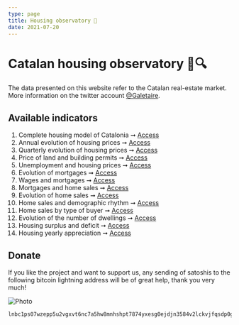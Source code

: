 ```yaml
---
type: page
title: Housing observatory 🔬
date: 2021-07-20
---
```



# Catalan housing observatory 🏡🔍

The data presented on this website refer to the Catalan real-estate market. More information on the twitter account [@Galetaire](https://twitter.com/Galetaire).

## Available indicators

1. Complete housing model of Catalonia ➞ [Access](http://catalanhousing.yurop.hns.to/posts/model)
2. Annual evolution of housing prices ➞ [Access](http://catalanhousing.yurop.hns.to/posts/preuanual)
3. Quarterly evolution of housing prices ➞ [Access](http://catalanhousing.yurop.hns.to/posts/preu)
4. Price of land and building permits ➞ [Access](http://catalanhousing.yurop.hns.to/posts/sol_llicencies)
5. Unemployment and housing prices ➞ [Access](http://catalanhousing.yurop.hns.to/posts/ocupacio)
6. Evolution of mortgages ➞ [Access](http://catalanhousing.yurop.hns.to/posts/credit)
7. Wages and mortgages ➞ [Access](http://catalanhousing.yurop.hns.to/posts/salari)
8. Mortgages and home sales ➞ [Access](http://catalanhousing.yurop.hns.to/posts/ratio_hipoteques)
9. Evolution of home sales ➞ [Access](http://catalanhousing.yurop.hns.to/posts/volum)
10. Home sales and demographic rhythm ➞ [Access](http://catalanhousing.yurop.hns.to/posts/demography)
11. Home sales by type of buyer ➞ [Access](http://catalanhousing.yurop.hns.to/posts/persona)
12. Evolution of the number of dwellings ➞ [Access](http://catalanhousing.yurop.hns.to/posts/habitatges)
13. Housing surplus and deficit ➞ [Access](http://catalanhousing.yurop.hns.to/posts/diferenciahabitatges)
14. Housing yearly appreciation ➞ [Access](http://catalanhousing.yurop.hns.to/posts/rendibilitat)

## Donate

If you like the project and want to support us, any sending of satoshis to the following bitcoin lightning address will be of great help, thank you very much!

<Image
  src="/images/qrdonacions.png"
  alt="Photo"
  width={771}
  height={249}
  priority
  className="next-image"
/>

```
lnbc1ps07wzepp5u2vgxvt6nc7a5hw8mnhshpt7874yxesg0ejdjn3584v2lckvjfqsdp0g3hkuctrd9hjqnmzwdjhyanpw3hhy6fqfpsky6t5v96xwegxqyjw5q9qtzqqqqqq9qsqsp5pft9elfnv57hgr8nkk7s7ng9zsrqauczgxfxxjhdn30cv69avlysrzjqwryaup9lh50kkranzgcdnn2fgvx390wgj5jd07rwr3vxeje0glcllejaafcm7ya5sqqqqlgqqqqqeqqjqx6yd5jr709dpxkt33xgr9a4t4d9phtrk4slkznp2atm76hfuk8tqk3jwm4dy3hpzu26596j5yxt93lre0tstdywvgrusgfuepy56yxgqc0nt05
```
